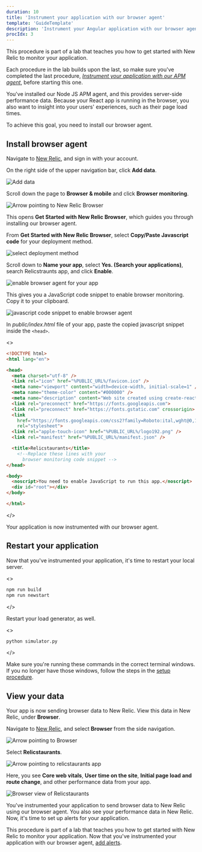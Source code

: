```yaml
---
duration: 10
title: 'Instrument your application with our browser agent'
template: 'GuideTemplate'
description: 'Instrument your Angular application with our browser agent'
procIdx: 3
---
```


<Callout variant="course" title="lab">

This procedure is part of a lab that teaches you how to get started with New Relic to monitor your application.

Each procedure in the lab builds upon the last, so make sure you've completed the last procedure, [_Instrument your application with our APM agent_](/collect-data/monitor-your-application/install-apm), before starting this one.

</Callout>

You've installed our Node JS APM agent, and this provides server-side performance data. Because your React app is running in the browser, you also want to insight into your users' experiences, such as their page load times.

To achieve this goal, you need to install our browser agent.

## Install browser agent

<Steps>

<Step>

Navigate to [New Relic](https://one.newrelic.com/), and sign in with your account.

</Step>

<Step>

On the right side of the upper navigation bar, click **Add data**.

![Add data](../../../images/foodme/add-data.png)

</Step>

<Step>

Scroll down the page to **Browser & mobile** and click **Browser monitoring**.

![Arrow pointing to New Relic Browser](../../../images/foodme/newrelic-browser.png)

This opens **Get Started with New Relic Browser**, which guides you through installing our browser agent.

</Step>

<Step>

From **Get Started with New Relic Browser**, select **Copy/Paste Javascript code** for your deployment method.

![select deployment method](../../../images/foodme/select-deployment-method.png)

Scroll down to **Name your app**, select **Yes. (Search your applications)**, search Relicstraunts app, and click **Enable**.

![enable browser agent for your app](../../../images/foodme/enable-browser.png)

This gives you a JavaScript code snippet to enable browser monitoring. Copy it to your clipboard.

![javascript code snippet to enable browser agent](../../../images/foodme/browser-code-snippet.png)

</Step>

<Step>

In _public/index.html_ file of your app, paste the copied javascript snippet inside the `<head>`.

<>

```html lineHighlight=22-23 fileName=app/index.html
<!DOCTYPE html>
<html lang="en">

<head>
  <meta charset="utf-8" />
  <link rel="icon" href="%PUBLIC_URL%/favicon.ico" />
  <meta name="viewport" content="width=device-width, initial-scale=1" />
  <meta name="theme-color" content="#000000" />
  <meta name="description" content="Web site created using create-react-app" />
  <link rel="preconnect" href="https://fonts.googleapis.com">
  <link rel="preconnect" href="https://fonts.gstatic.com" crossorigin>
  <link
    href="https://fonts.googleapis.com/css2?family=Roboto:ital,wght@0,100;0,300;0,400;0,500;0,700;1,100;1,300;1,400;1,500&display=swap"
    rel="stylesheet">
  <link rel="apple-touch-icon" href="%PUBLIC_URL%/logo192.png" />
  <link rel="manifest" href="%PUBLIC_URL%/manifest.json" />

  <title>Relicstaurants</title>
    <!--Replace these lines with your 
      browser monitoring code snippet -->
</head>

<body>
  <noscript>You need to enable JavaScript to run this app.</noscript>
  <div id="root"></div>
</body>

</html>

```

</>

Your application is now instrumented with our browser agent.

</Step>

</Steps>

## Restart your application

Now that you've instrumented your application, it's time to restart your local server.

<>

```bash
npm run build
npm run newstart
```

</>

Restart your load generator, as well.

<>

```bash
python simulator.py
```

</>

<Callout variant="important">

Make sure you're running these commands in the correct terminal windows. If you no longer have those windows, follow the steps in the [setup procedure](/collect-data/monitor-your-application/set-up-env).

</Callout>

## View your data

Your app is now sending browser data to New Relic. View this data in New Relic, under **Browser**.

<Steps>

<Step>

Navigate to [New Relic](https://one.newrelic.com/), and select **Browser** from the side navigation.

![Arrow pointing to Browser](../../../images/foodme/browser-app.png)

</Step>

<Step>

Select **Relicstaurants**.

![Arrow pointing to relicstaurants app](../../../images/foodme/view-relicstaurant-browser.png)

Here, you see **Core web vitals**, **User time on the site**, **Initial page load and route change**, and other performance data from your app.

![Browser view of Relicstaurants](../../../images/foodme/relicstaurant-browser-app.png)

</Step>

</Steps>

You've instrumented your application to send browser data to New Relic using our browser agent. You also see your performance data in New Relic. Now, it's time to set up alerts for your application.

<Callout variant="course" title="lab">

This procedure is part of a lab that teaches you how to get started with New Relic to monitor your application. Now that you've instrumented your application with our browser agent, [add alerts](/collect-data/monitor-your-application/add-alerts).

</Callout>